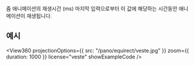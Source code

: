 
<OptionDescriptor type="number" defaultVal="300" added="4.0.0" />

줌 애니메이션의 재생시간 (ms)
마지막 입력으로부터 이 값에 해당하는 시간동안 애니메이션이 재생됩니다.

## 예시
<View360
  projectionOptions={{
    src: "/pano/equirect/veste.jpg"
  }}
  zoom={{
    duration: 1000
  }}
  license="veste"
  showExampleCode />
